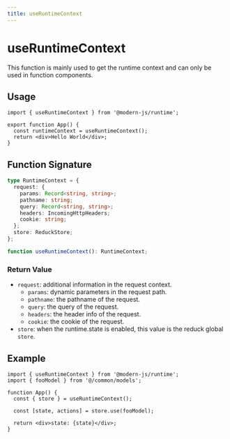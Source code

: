 ```yaml
---
title: useRuntimeContext
---
```

# useRuntimeContext

This function is mainly used to get the runtime context and can only be used in function components.

## Usage

```tsx
import { useRuntimeContext } from '@modern-js/runtime';

export function App() {
  const runtimeContext = useRuntimeContext();
  return <div>Hello World</div>;
}
```

## Function Signature

```ts
type RuntimeContext = {
  request: {
    params: Record<string, string>;
    pathname: string;
    query: Record<string, string>;
    headers: IncomingHttpHeaders;
    cookie: string;
  };
  store: ReduckStore;
};

function useRuntimeContext(): RuntimeContext;
```

### Return Value

- `request`: additional information in the request context.
  - `params`: dynamic parameters in the request path.
  - `pathname`: the pathname of the request.
  - `query`: the query of the request.
  - `headers`: the header info of the request.
  - `cookie`: the cookie of the request.
- `store`: when the runtime.state is enabled, this value is the reduck global `store`.

## Example

```tsx
import { useRuntimeContext } from '@modern-js/runtime';
import { fooModel } from '@/common/models';

function App() {
  const { store } = useRuntimeContext();

  const [state, actions] = store.use(fooModel);

  return <div>state: {state}</div>;
}
```

